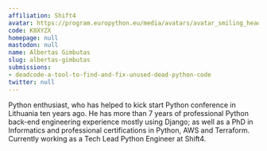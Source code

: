 ```yaml
---
affiliation: Shift4
avatar: https://program.europython.eu/media/avatars/avatar_smiling_head_yXn1h5n.jpg
code: K8XYZX
homepage: null
mastodon: null
name: Albertas Gimbutas
slug: albertas-gimbutas
submissions:
- deadcode-a-tool-to-find-and-fix-unused-dead-python-code
twitter: null
---
```


Python enthusiast, who has helped to kick start Python conference in Lithuania ten years ago. He has more than 7 years of professional Python back-end engineering experience mostly using Django; as well as a PhD in Informatics and professional certifications in Python, AWS and Terraform. Currently working as a Tech Lead Python Engineer at Shift4.
